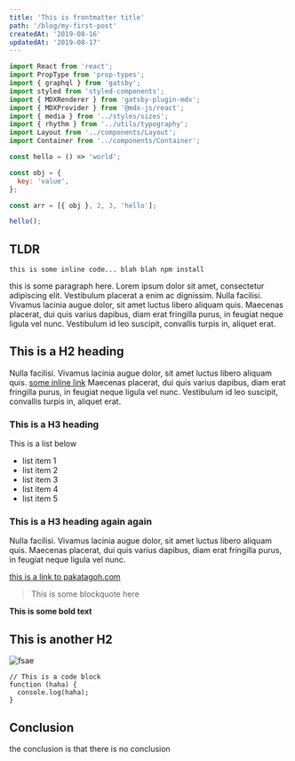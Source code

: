 ```yaml
---
title: 'This is frontmatter title'
path: '/blog/my-first-post'
createdAt: '2019-08-16'
updatedAt: '2019-08-17'
---
```


```jsx
import React from 'react';
import PropType from 'prop-types';
import { graphql } from 'gatsby';
import styled from 'styled-components';
import { MDXRenderer } from 'gatsby-plugin-mdx';
import { MDXProvider } from '@mdx-js/react';
import { media } from '../styles/sizes';
import { rhythm } from '../utils/typography';
import Layout from '../components/Layout';
import Container from '../components/Container';
```

```javascript
const hello = () => 'world';

const obj = {
  key: 'value',
};

const arr = [{ obj }, 2, 3, 'hello'];

hello();
```

## TLDR

`this is some inline code... blah blah npm install`

this is some paragraph here. Lorem ipsum dolor sit amet, consectetur adipiscing elit. Vestibulum placerat a enim ac dignissim. Nulla facilisi. Vivamus lacinia augue dolor, sit amet luctus libero aliquam quis. Maecenas placerat, dui quis varius dapibus, diam erat fringilla purus, in feugiat neque ligula vel nunc. Vestibulum id leo suscipit, convallis turpis in, aliquet erat.

## This is a H2 heading

Nulla facilisi. Vivamus lacinia augue dolor, sit amet luctus libero aliquam quis. [some inline link](https://pakatagoh.com) Maecenas placerat, dui quis varius dapibus, diam erat fringilla purus, in feugiat neque ligula vel nunc. Vestibulum id leo suscipit, convallis turpis in, aliquet erat.

### This is a H3 heading

This is a list below

- list item 1
- list item 2
- list item 3
- list item 4
- list item 5

### This is a H3 heading again again

Nulla facilisi. Vivamus lacinia augue dolor, sit amet luctus libero aliquam quis. Maecenas placerat, dui quis varius dapibus, diam erat fringilla purus, in feugiat neque ligula vel nunc.

[this is a link to pakatagoh.com](pakatagoh.com)

> This is some blockquote here

**This is some bold text**

## This is another H2

![fsae](./images/pg-fsae.jpg)

```lang-js
// This is a code block
function (haha) {
  console.log(haha);
}
```

## Conclusion

the conclusion is that there is no conclusion
